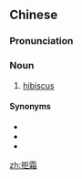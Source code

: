 ==Chinese==
{{zh-forms}}

===Pronunciation===
{{zh-pron
|m=jùshuāng
|c=keoi5 soeng1
|cat=n
}}

===Noun===
{{zh-noun}}

# {{lb|zh|literary}} [[hibiscus]]

====Synonyms====
* {{zh-l|芙蓉}}
* {{zh-l|木槿}}
* {{zh-l|舜華}}

{{zh-cat|Flowers}}

[[zh:拒霜]]